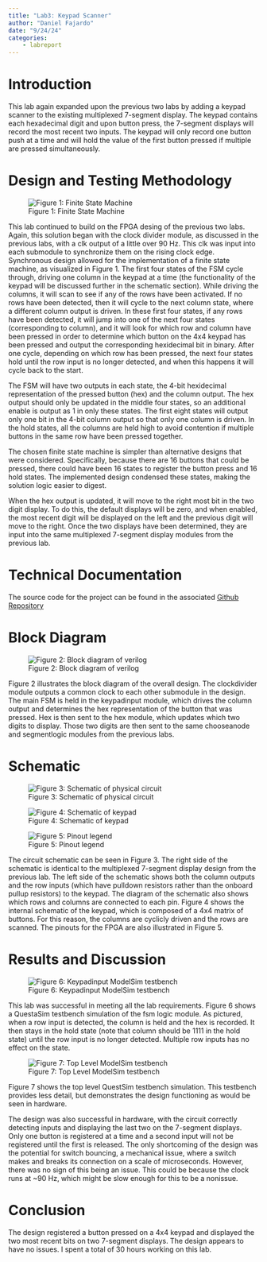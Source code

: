 ```yaml
---
title: "Lab3: Keypad Scanner"
author: "Daniel Fajardo"
date: "9/24/24"
categories:
    - labreport
---
```


# Introduction

This lab again expanded upon the previous two labs by adding a keypad scanner to the existing multiplexed 7-segment display. The keypad
contains each hexadecimal digit and upon button press, the 7-segment displays will record the most recent two inputs. The keypad will
only record one button push at a time and will hold the value of the first button pressed if multiple are pressed simultaneously.

# Design and Testing Methodology

![Figure 1: Finite State Machine](images/Lab3 FSM.jpg)

This lab continued to build on the FPGA desing of the previous two labs. Again, this solution began with the clock divider module, as
discussed in the previous labs, with a clk output of a little over 90 Hz. This clk was input into each submodule to synchronize them on
the rising clock edge. Synchronous design allowed for the implementation of a finite state machine, as visualized in Figure 1. The first
four states of the FSM cycle through, driving one column in the keypad at a time (the functionality of the keypad will be discussed
further in the schematic section). While driving the columns, it will scan to see if any of the rows have been activated. If no rows
have been detected, then it will cycle to the next column state, where a different column output is driven. In these first four states,
if any rows have been detected, it will jump into one of the next four states (corresponding to column), and it will look for which row
and column have been pressed in order to determine which button on the 4x4 keypad has been pressed and output the corresponding
hexidecimal bit in binary. After one cycle, depending on which row has been pressed, the next four states hold until the row input is no
longer detected, and when this happens it will cycle back to the start.

The FSM will have two outputs in each state, the 4-bit hexidecimal representation of the pressed button (hex) and the column output. The
hex output should only be updated in the middle four states, so an additional enable is output as 1 in only these states. The first
eight states will output only one bit in the 4-bit column output so that only one column is driven. In the hold states, all the columns
are held high to avoid contention if multiple buttons in the same row have been pressed together.

The chosen finite state machine is simpler than alternative designs that were considered. Specifically, because there are 16 buttons
that could be pressed, there could have been 16 states to register the button press and 16 hold states. The implemented design condensed
these states, making the solution logic easier to digest.

When the hex output is updated, it will move to the right most bit in the two digit display. To do this, the default displays will be
zero, and when enabled, the most recent digit will be displayed on the left and the previous digit will move to the right. Once the two
displays have been determined, they are input into the same multiplexed 7-segment display modules from the previous lab.

# Technical Documentation

The source code for the project can be found in the associated [Github Repository](https://github.com/Daniel-Fajardo/e155-lab3)

# Block Diagram

![Figure 2: Block diagram of verilog](images/Lab3 Block Diagram.jpg)

Figure 2 illustrates the block diagram of the overall design. The clockdivider module outputs a common clock to each other submodule in
the design. The main FSM is held in the keypadinput module, which drives the column output and determines the hex representation of the
button that was pressed. Hex is then sent to the hex module, which updates which two digits to display. Those two digits are then sent
to the same chooseanode and segmentlogic modules from the previous labs.

# Schematic

![Figure 3: Schematic of physical circuit](images/Lab3 Schematic.jpg)

![Figure 4: Schematic of keypad](images/Lab3 Keypad Schematic.jpg)

![Figure 5: Pinout legend](images/Lab3 Pinout.jpg)

The circuit schematic can be seen in Figure 3. The right side of the schematic is identical to the multiplexed 7-segment display design
from the previous lab. The left side of the schematic shows both the column outputs and the row inputs (which have pulldown resistors
rather than the onboard pullup resistors) to the keypad. The diagram of the schematic also shows which rows and columns are connected to
each pin. Figure 4 shows the internal schematic of the keypad, which is composed of a 4x4 matrix of buttons. For this reason, the
columns are cyclicly driven and the rows are scanned. The pinouts for the FPGA are also illustrated in Figure 5.

# Results and Discussion

![Figure 6: Keypadinput ModelSim testbench](images/keypadinput_tb sim.png)

This lab was successful in meeting all the lab requirements. Figure 6 shows a QuestaSim testbench simulation of the fsm logic module. As
pictured, when a row input is detected, the column is held and the hex is recorded. It then stays in the hold state (note that column
should be 1111 in the hold state) until the row input is no longer detected. Multiple row inputs has no effect on the state.

![Figure 7: Top Level ModelSim testbench](images/tb.jpg)

Figure 7 shows the top level QuestSim testbench simulation. This testbench provides less detail, but demonstrates the design functioning
as would be seen in hardware.

The design was also successful in hardware, with the circuit correctly detecting inputs and displaying the last two on the 7-segment
displays. Only one button is registered at a time and a second input will not be registered until the first is released. The only
shortcoming of the design was the potential for switch bouncing, a mechanical issue, where a switch makes and breaks its connection on a
scale of microseconds. However, there was no sign of this being an issue. This could be because the clock runs at ~90 Hz, which might be
slow enough for this to be a nonissue.

# Conclusion

The design registered a button pressed on a 4x4 keypad and displayed the two most recent bits on two 7-segment displays. The design
appears to have no issues. I spent a total of 30 hours working on this lab.